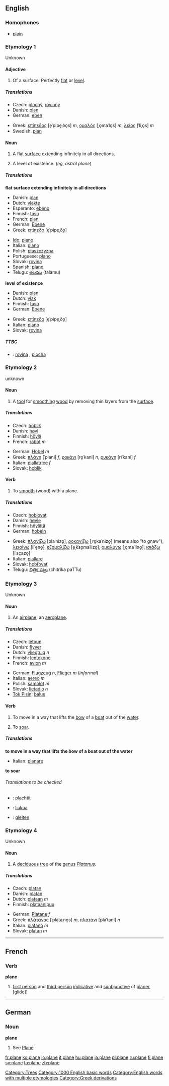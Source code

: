 ==English==

{{TOW}}

===Homophones===
*[[plain]]

===Etymology 1===
Unknown

====Adjective====
{{en-adj-notcomp}}

# Of a surface: Perfectly [[flat]] or [[level]].

=====Translations=====
{{top}}
*Czech: [[plochý]], [[rovinný]]
*Danish: [[plan]]
*German: [[eben]]
{{mid}}
*Greek: [[επίπεδος]] [e̞ˈpipe̞ˌðo̞s] ''m'', [[ομαλός]] [ˌo̞maˈlo̞s] ''m'', [[λείος]] [ˈliˌo̞s] ''m''
*Swedish: [[plan]]
{{bottom}}

====Noun====
{{en-noun-reg}}

# {{geometry}} A flat [[surface]] extending infinitely in all directions.
# A level of existence.  (''eg'', ''astral plane'')

=====Translations=====
'''flat surface extending infinitely in all directions'''
{{top}}
*Danish: [[plan]] {{c}}
*Dutch: [[vlakte]] {{f}}
*Esperanto: [[ebeno]]
*Finnish: [[taso]]
*French: [[plan]] {{m}}
*German: [[Ebene]] {{f}}
*Greek: [[επίπεδο]] [e̞ˈpipe̞ˌðo̞] {{n}}
{{mid}}
*[[Ido]]: [[plano]]
*Italian: [[piano]] {{m}}
*Polish: [[płaszczyzna]] {{f}}
*Portuguese: [[plano]] {{m}}
*Slovak: [[rovina]] {{f}}
*Spanish: [[plano]] {{m}}
*Telugu: [[తలము]] (talamu)
{{bottom}}

'''level of existence'''
{{top}}
*Danish: [[plan]] {{n}}
*Dutch: [[vlak]] {{n}}
*Finnish: [[taso]]
*German: [[Ebene]] {{f}}
{{mid}}
*Greek: [[επίπεδο]] [e̞ˈpipe̞ˌðo̞] {{n}}
*Italian: [[piano]] {{m}}
*Slovak: [[rovina]] {{f}}
{{bottom}}

=====TTBC=====
{{checktrans}}
*{{ttbc|Czech}}: [[rovina]] {{f}}, [[plocha]] {{f}}

===Etymology 2===
unknown  <!-- Wrong.  This noun meaning goes with adjective meaning above. ONE etym.  -->

====Noun====
{{en-noun|plane|planes}}

# {{countable}} A [[tool]] for [[smooth]]ing [[wood]] by removing thin layers from the [[surface]].

=====Translations=====
{{top}}
*Czech: [[hoblík]] {{m}}
*Danish: [[høvl]] {{c}}
*Finnish: [[höylä]]
*French: [[rabot]] ''m''
{{mid}}
*German: [[Hobel]] ''m''
*Greek: [[πλάνη]] [ˈplani] ''f'', [[ροκάνι]] [ro̞ˈkani] ''n'', [[ρυκάνη]] [riˈkani] ''f''
*Italian: [[piallatrice]] ''f''
*Slovak: [[hoblík]]
{{bottom}}

====Verb====
{{en-infl-reg-other-e|plan|e}}

# {{transitive}} To [[smooth]] (wood) with a plane.

=====Translations=====
{{top}}
*Czech: [[hoblovat]]
*Danish: [[høvle]]
*Finnish: [[höylätä]]
*German: [[hobeln]]
{{mid}}
*Greek: [[πλανίζω]] [plaˈnizo̞], [[ροκανίζω]] [ˌro̞kaˈnizo̞] (means also "to gnaw"), [[λειαίνω]] [liˈe̞no̞], [[εξομαλίζω]] [e̞ˌk͡so̞maˈlizo̞], [[ομαλύνω]] [ˌo̞maˈlino̞], [[ισιάζω]] [iˈsçazo̞]
*Italian: [[piallare]]
*Slovak: [[hobľovať]]
*Telugu: [[చిత్రిక పట్టు]] (chitrika paTTu)
{{bottom}}

===Etymology 3===
Unknown <!-- Wrong again -->

====Noun====
{{en-noun|plane|planes}}

# An [[airplane]]; an [[aeroplane]].

=====Translations=====
{{top}}
*Czech: [[letoun]] {{m}}
*Danish: [[flyver]] {{c}}
*Dutch: [[vliegtuig]] ''n''
*Finnish: [[lentokone]]
*French: [[avion]] ''m''
{{mid}}
*German: [[Flugzeug]] ''n'', [[Flieger]] ''m'' (''informal'')
*Italian: [[aereo]] ''m''
*Polish: [[samolot]] ''m''
*Slovak: [[lietadlo]] ''n''
*[[Tok Pisin]]: [[balus]]
{{bottom}}

====Verb====
{{en-infl-reg-other-e|plan|e}}

# {{nautical}} To move in a way that lifts the [[bow]] of a [[boat]] out of the [[water]].
# To [[soar]].

=====Translations=====
'''to move in a way that lifts the bow of a boat out of the water'''
{{top}}
*Italian: [[planare]]
{{mid}}
{{bottom}}

'''to soar'''
{{top}}
{{mid}}
{{bottom}}

======Translations to be checked======
{{checktrans}}
*{{ttbc|Czech}}: [[plachtit]]
*{{ttbc|Finnish}}: [[liukua]]
*{{ttbc|German}}: [[gleiten]]

===Etymology 4===
Unknown <!-- not likely -->

====Noun====
{{en-noun|plane|planes}}

#{{countable}}{{botany}}[[Category:Trees]] A [[deciduous]] [[tree]] of the [[genus]] ''[[Platanus]]''.

=====Translations=====
{{top}}
*Czech: [[platan]] {{m}}
*Danish: [[platan]] {{c}}
*Dutch: [[plataan]] ''m''
*Finnish: [[plataanipuu]]
{{mid}}
*German: [[Platane]] ''f''
*Greek: [[πλάτανος]] [ˈplataˌno̞s] ''m'', [[πλατάνι]] [plaˈtani] ''n''
*Italian: [[platano]] ''m''
*Slovak: [[platan]] ''m''
{{bottom}}

----

==French==
===Verb===
'''plane'''

#[[first person]] and [[third person]] [[indicative]] and [[sunbjunctive]] of [[planer]], [glide]]

----

==German==
===Noun===
'''plane'''

# See [[Plane]]

[[Category:1000 English basic words]]
[[Category:English words with multiple etymologies]]
[[Category:Greek derivations]]

[[fr:plane]]
[[ko:plane]]
[[io:plane]]
[[it:plane]]
[[hu:plane]]
[[ja:plane]]
[[pl:plane]]
[[ru:plane]]
[[fi:plane]]
[[sv:plane]]
[[ta:plane]]
[[zh:plane]]